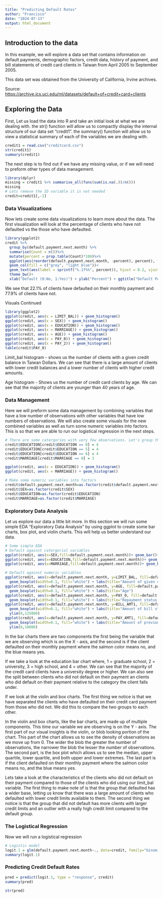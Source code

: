 ```yaml
---
title: "Predicting Default Rates"
author: "Francisco"
date: "2024-07-13"
output: html_document
---
```


## Introduction to the data

In this example, we will explore a data set that contains information on default payments, demographic factors, credit data, history of payment, and bill statements of credit card clients in Taiwan from April 2005 to September 2005.

This data set was obtained from the University of California, Irvine archives.

Source: <https://archive.ics.uci.edu/ml/datasets/default+of+credit+card+clients>

## Exploring the Data

First, Let us load the data into R and take an initial look at what we are dealing with. the str() function will allow us to compactly display the internal structure of our data set "credit1". the summary() function will allow us to view a statistical summary of each of the variables we are dealing with.

```r
credit1 = read.csv("creditcard.csv")
str(credit1)
summary(credit1)
```

The next step is to find out if we have any missing value, or if we will need to preform other types of data management.

```R
library(dplyr)
missing = credit1 %>% summarise_all(funs(sum(is.na(.))/n()))
missing
# Lets remove the ID variable it is not needed
credit=credit1[,-1]
```

### Data Visualizations

Now lets create some data visualizations to learn more about the data. The first visualization will look at the percentage of clients who have not defaulted vs the those who have defaulted.

```R
library(ggplot2)
credit %>% 
  group_by(default.payment.next.month) %>% 
  summarise(Count = n())%>% 
  mutate(percent = prop.table(Count)*100)%>%
  ggplot(aes(reorder(default.payment.next.month, -percent), percent), fill = default.payment.next.month)+
  geom_col(fill = c("grey", "light blue"))+
  geom_text(aes(label = sprintf("%.1f%%", percent)), hjust = 0.2, vjust = 2, size = 5)+ 
  theme_bw()+  
  xlab("Default (0:No, 1:Yes)") + ylab("Percent") + ggtitle("Default Percent")
```

We see that 22.1% of clients have defaulted on their monthly payment and 77.9% of clients have not.

Visuals Continued

```R
library(ggplot2)
ggplot(credit, aes(x = LIMIT_BAL)) + geom_histogram()
ggplot(credit, aes(x = SEX)) + geom_histogram()
ggplot(credit, aes(x = EDUCATION)) + geom_histogram()
ggplot(credit, aes(x = MARRIAGE)) + geom_histogram()
ggplot(credit, aes(x = AGE)) + geom_histogram()
ggplot(credit, aes(x = PAY_0)) + geom_histogram()
ggplot(credit, aes(x = PAY_2)) + geom_histogram()
table(credit$PAY_0)
```

Limit_bal histogram - shows us the number of clients with a given credit balance in Taiwan Dollars. We can see that there is a large amount of clients with lower credit balances and a lower number of clients with higher credit amounts.

Age histogram - Shows us the number of credit card clients by age. We can see that the majority of clients are younger than 40 years of age.

### Data Management

Here we will preform some data management by combining variables that have a low number of observations with other variables that have low numbers of observations. We will also create some visuals for the new combined variables as well as turn some numeric variables into factors. This is so that we are able to run our logistical regression in the next steps.

```R
# There are some catergories with very few observations. Let's group them together.
credit$EDUCATION[credit$EDUCATION == 0] = 4
credit$EDUCATION[credit$EDUCATION == 5] = 4
credit$EDUCATION[credit$EDUCATION == 6] = 4
credit$MARRIAGE[credit$MARRIAGE == 0] = 3

ggplot(credit, aes(x = EDUCATION)) + geom_histogram()
ggplot(credit, aes(x = MARRIAGE)) + geom_histogram()

# Make some numeric variables into factors
credit$default.payment.next.month=as.factor(credit$default.payment.next.month)
credit$SEX=as.factor(credit$SEX) 
credit$EDUCATION=as.factor(credit$EDUCATION)
credit$MARRIAGE=as.factor(credit$MARRIAGE)
```

### Exploratory Data Analysis

Let us explore our data a little bit more. In this section we will run some simple EDA "Exploratory Data Analysis" by using ggplot to create some bar charts, box plot, and violin charts. This will help us better understand our data.

```R
# Some simple EDA
# Default against catergorial variables
ggplot(credit, aes(x=SEX,fill=default.payment.next.month))+ geom_bar()+ theme_bw() 
ggplot(credit, aes(x=EDUCATION,fill=default.payment.next.month))+ geom_bar()+theme_bw()
ggplot(credit, aes(x=MARRIAGE,fill=default.payment.next.month))+ geom_bar()+theme_bw()

# Default against numeric variables
ggplot(credit, aes(x=default.payment.next.month, y=LIMIT_BAL, fill=default.payment.next.month)) + geom_violin()+
  geom_boxplot(width=0.1, fill="white") + labs(title="Amount of given credit in NT dollars")
ggplot(credit, aes(x=default.payment.next.month, y=AGE, fill=default.payment.next.month)) + geom_violin()+
  geom_boxplot(width=0.1, fill="white") + labs(title="Age")
ggplot(credit, aes(x=default.payment.next.month, y=PAY_0, fill=default.payment.next.month)) + geom_violin()+
  geom_boxplot(width=0.1, fill="white") + labs(title="Repayment status in September, 2005")
ggplot(credit, aes(x=default.payment.next.month, y=BILL_AMT1, fill=default.payment.next.month)) + geom_violin()+
  geom_boxplot(width=0.1, fill="white") + labs(title="Amount of bill statement in September, 2005 (NT dollar)")+
  ylim(0,125000)
ggplot(credit, aes(x=default.payment.next.month, y=PAY_AMT1, fill=default.payment.next.month)) + geom_violin()+
  geom_boxplot(width=0.1, fill="white") + labs(title="Amount of previous payment in September, 2005 (NT dollar)")+
  ylim(0,10000)
```

In the bar charts there are two components the first being the variable that we are observing which is on the X - axis, and the second is if the client defaulted on their monthly payment where the salmon color means no, and the blue means yes.

If we take a look at the education bar chart where, 1 = graduate school, 2 = university, 3 = high school, and 4 = other. We can see that the majority of the credit card clients have a university degree or higher. We can also see the split between clients who did not default on their payment an clients who did default on their payment relative to the category the client falls under.

If we look at the violin and box charts. The first thing we notice is that we have separated the clients who have defaulted on their credit card payment from those who did not. We did this to compare the two groups to each other.

In the violin and box charts, like the bar charts, are made up of multiple components. This time our variable we are observing is on the Y - axis. The first part of our visual insights is the violin, or blob looking portion of the chart. This part of the chart allows us to see the density of observations as we move up from 0. The wider the blob the greater the number of observations, the narrower the blob the lesser the number of observations. The second part, is the box plot which allows us to see the median, upper quartile, lower quartile, and both upper and lower extremes. The last part is if the client defaulted on their monthly payment where the salmon color means no, and the blue means yes.

Lets take a look at the characteristics of the clients who did not default on their payment compared to those of the clients who did using our limit_bal variable. The first thing to make note of is that the group that defaulted has a wider base, letting us know that there was a large amount of clients who defaulted with lower credit limits available to them. The second thing we notice is that the group that did not default has more clients with larger credit limits and an outlier with a really high credit limit compared to the default group. 

### The Logistical Regression

Now we will run a logistical regression

```R
# Logistic model
logit.1 = glm(default.payment.next.month~., data=credit, family="binomial")
summary(logit.1)
```

### Predicting Credit Default Rates

```R
pred = predict(logit.1, type = "response", credit)
summary(pred)

str(pred)
```


